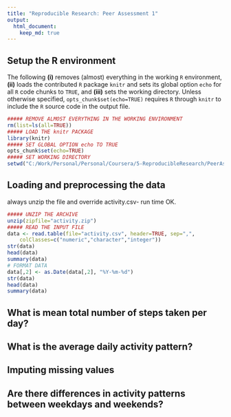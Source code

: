 ```yaml
---
title: "Reproducible Research: Peer Assessment 1"
output: 
  html_document:
    keep_md: true
---
```




## Setup the R environment

The following **(i)** removes (almost) everything in the working `R` environment, **(ii)** loads the contributed `R` package `knitr` and sets its global option `echo` for all `R` code chunks to `TRUE`, and **(iii)** sets the working directory. Unless otherwise specified, `opts_chunk$set(echo=TRUE)` requires `R` through `knitr` to include the `R` source code in the output file. 

```r
##### REMOVE ALMOST EVERYTHING IN THE WORKING ENVIRONMENT
rm(list=ls(all=TRUE))
##### LOAD THE knitr PACKAGE
library(knitr)
##### SET GLOBAL OPTION echo TO TRUE
opts_chunk$set(echo=TRUE)
##### SET WORKING DIRECTORY
setwd("C:/Work/Personal/Personal/Coursera/5-ReproducibleResearch/PeerAssessment1")
```



## Loading and preprocessing the data

always unzip the file and override activity.csv- run time OK.

```r
##### UNZIP THE ARCHIVE
unzip(zipfile="activity.zip")
##### READ THE INPUT FILE
data <- read.table(file="activity.csv", header=TRUE, sep=",", 
	colClasses=c("numeric","character","integer"))
str(data)
head(data)
summary(data)
# FORMAT DATA
data[,2] <- as.Date(data[,2], "%Y-%m-%d")
str(data)
head(data)
summary(data)
```


## What is mean total number of steps taken per day?



## What is the average daily activity pattern?



## Imputing missing values



## Are there differences in activity patterns between weekdays and weekends?

